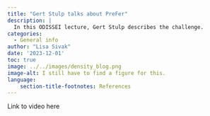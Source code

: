 ```yaml
---
title: "Gert Stulp talks about PreFer"
description: |
  In this ODISSEI lecture, Gert Stulp describes the challenge.   
categories:
  - General info
author: "Lisa Sivak"
date: '2023-12-01'
toc: true
image: ../../images/density_blog.png
image-alt: I still have to find a figure for this. 
language: 
    section-title-footnotes: References
---
```


Link to video here
